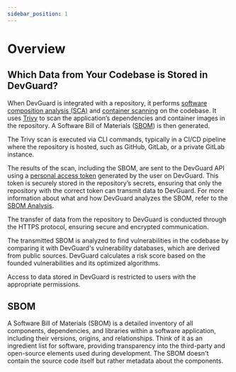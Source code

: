 ```yaml
---
sidebar_position: 1
---
```


# Overview

## Which Data from Your Codebase is Stored in DevGuard?

When DevGuard is integrated with a repository, it performs [software composition analysis (SCA)](/guides/software-composition-analysis#how-devguard-sca-works) and [container scanning](/guides/container-scanning#what-happens-during-container-scanning) on the codebase. It uses [Trivy](https://github.com/aquasecurity/trivy) to scan the application’s dependencies and container images in the repository. A Software Bill of Materials ([SBOM](/basics/dataStorage#sbom)) is then generated.

The Trivy scan is executed via CLI commands, typically in a CI/CD pipeline where the repository is hosted, such as GitHub, GitLab, or a private GitLab instance.

The results of the scan, including the SBOM, are sent to the DevGuard API using a [personal access token](/concepts/personal-access-token) generated by the user on DevGuard. This token is securely stored in the repository’s secrets, ensuring that only the repository with the correct token can transmit data to DevGuard. For more information about what and how DevGuard analyzes the SBOM, refer to the [SBOM Analysis](/guides/sbom-analysis). 

The transfer of data from the repository to DevGuard is conducted through the HTTPS protocol, ensuring secure and encrypted communication.

The transmitted SBOM is analyzed to find vulnerabilities in the codebase by comparing it with DevGuard's vulnerability databases, which are derived from public sources. DevGuard calculates a risk score based on the founded vulnerabilities and its optimized algorithms.

Access to data stored in DevGuard is restricted to users with the appropriate permissions.




## SBOM 

A Software Bill of Materials (SBOM) is a detailed inventory of all components, dependencies, and libraries within a software application, including their versions, origins, and relationships. Think of it as an ingredient list for software, providing transparency into the third-party and open-source elements used during development. The SBOM doesn't contain the source code itself but rather metadata about the components.
